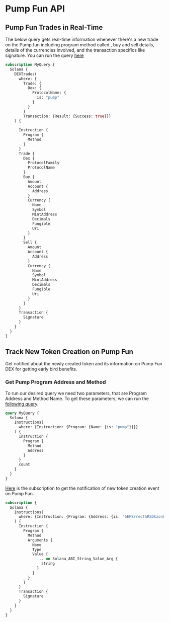 # Pump Fun API


## Pump Fun Trades in Real-Time

The below query gets real-time information whenever there's a new trade on the Pump.fun including program method called , buy and sell details, details of the currencies involved, and the transaction specifics like signature.
You can run the query [here](https://ide.bitquery.io/Pumpfun-DEX-Trades_1#)

```graphql
subscription MyQuery {
  Solana {
    DEXTrades(
      where: {
        Trade: {
          Dex: {
            ProtocolName: {
              is: "pump"
            }
          }
        } 
        Transaction: {Result: {Success: true}}}
    ) {
      
      Instruction {
        Program {
          Method
        }
      }
      Trade {
        Dex {
          ProtocolFamily
          ProtocolName
        }
        Buy {
          Amount
          Account {
            Address
          }
          Currency {
            Name
            Symbol
            MintAddress
            Decimals
            Fungible
            Uri
          }
        }
        Sell {
          Amount
          Account {
            Address
          }
          Currency {
            Name
            Symbol
            MintAddress
            Decimals
            Fungible
            Uri
          }
        }
      }
      Transaction {
        Signature
      }
    }
  }
}

```

## Track New Token Creation on Pump Fun

Get notified about the newly created token and its information on Pump Fun DEX for getting early bird benefits. 

### Get Pump Program Address and Method

To run our desired query we need two parameters, that are Program Address and Method Name. To get these parameters, we can run 
the [following query](https://ide.bitquery.io/Get-Pump-Address-and-Method-Name).

```graphql
query MyQuery {
  Solana {
    Instructions(
      where: {Instruction: {Program: {Name: {is: "pump"}}}}
    ) {
      Instruction {
        Program {
          Method
          Address
        }
      }
      count
    }
  }
}

```

[Here](https://ide.bitquery.io/PumpFun-New-Token-Addition_2#) is the subscription to get the notification of new token creation event on Pump Fun.

```graphql
subscription {
  Solana {
    Instructions(
      where: {Instruction: {Program: {Address: {is: "6EF8rrecthR5Dkzon8Nwu78hRvfCKubJ14M5uBEwF6P"}, Method: {is: "create"}}}, Transaction: {Result: {Success: true}}}
    ) {
      Instruction {
        Program {
          Method
          Arguments {
            Name
            Type
            Value {
              ... on Solana_ABI_String_Value_Arg {
                string
              }
            }
          }
        }
      }
      Transaction {
        Signature
      }
    }
  }
}

```
